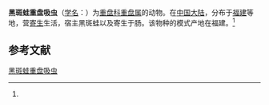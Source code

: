 {{Speciesbox
| name = 黑斑蛙重盘吸虫
| status = 
| status_system = 
| image = 
| genus = Diplodiscus
| species = nigromaculati
| authority = (Wang, 1977)<ref name='id10027'>{{cite web| url =http://www.bioinfo.cn/db05/BjdwSpecies.php?action=view&id=10027| title =黑斑蛙重盘吸虫| work =《中国动物物种编目数据库》| publisher =中国科学院微生物研究所| author =中国科学院动物研究所| accessdate =2009-04-16| deadurl =yes| archiveurl =https://web.archive.org/web/20160305065334/http://www.bioinfo.cn/db05/BjdwSpecies.php?action=view&id=10027| archivedate =2016-03-05}}</ref>
}}

'''黑斑蛙重盘吸虫'''（[[学名|学名]]：{{lang|la|''Diplodiscus nigromaculati''}}）为[[重盘科|重盘科]][[重盘属|重盘属]]的动物。在[[中国大陆|中国大陆]]，分布于[[福建|福建]]等地，营[[寄生|寄生]]生活，宿主黑斑蛙以及寄生于肠。该物种的模式产地在福建。<ref name='id10027'/>

== 参考文献 ==
{{reflist}}

{{Wikispecies|Diplodiscus nigromaculati}}

[[Category:重盘属|黑斑蛙重盘吸虫]]


{{吸虫小作品}}